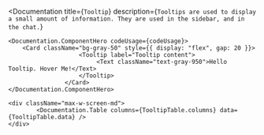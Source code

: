 
<Documentation 
    title={`Tooltip`} 
    description={`
        Tooltips are used to display a small amount of information. They are used in the sidebar, and in the chat.
    `}
>
    <Documentation.ComponentHero codeUsage={codeUsage}>
        <Card className="bg-gray-50" style={{ display: "flex", gap: 20 }}>
                        <Tooltip label="Tooltip content">
                             <Text className="text-gray-950">Hello Tooltip. Hover Me!</Text>
                        </Tooltip>
                    </Card>
    </Documentation.ComponentHero>

    <div className="max-w-screen-md">
            <Documentation.Table columns={TooltipTable.columns} data={TooltipTable.data} />
    </div>
</Documentation>
